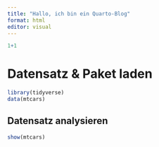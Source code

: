 ```yaml
---
title: "Hallo, ich bin ein Quarto-Blog"
format: html
editor: visual
---
```


```r
1+1
```

# Datensatz & Paket laden

```r
library(tidyverse)
data(mtcars)
```

## Datensatz analysieren

```r
show(mtcars)
```
